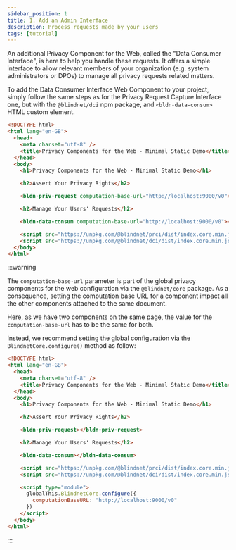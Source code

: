 ```yaml
---
sidebar_position: 1
title: 1. Add an Admin Interface
description: Process requests made by your users
tags: [tutorial]
---
```


An additional Privacy Component for the Web, called the "Data Consumer Interface", is here to help you handle these requests.
It offers a simple interface to allow relevant members of your organization (e.g. system administrators or DPOs) to manage all privacy requests related matters.

To add the Data Consumer Interface Web Component to your project, simply follow the same steps as for the Privacy Request Capture Interface one, but with the `@blindnet/dci` npm package, and `<bldn-data-consum>` HTML custom element.

```html
<!DOCTYPE html>
<html lang="en-GB">
  <head>
    <meta charset="utf-8" />
    <title>Privacy Components for the Web - Minimal Static Demo</title>
  </head>
  <body>
    <h1>Privacy Components for the Web - Minimal Static Demo</h1>

    <h2>Assert Your Privacy Rights</h2>

    <bldn-priv-request computation-base-url="http://localhost:9000/v0"></bldn-priv-request>

    <h2>Manage Your Users' Requests</h2>

    <bldn-data-consum computation-base-url="http://localhost:9000/v0"></bldn-data-consum>

    <script src="https://unpkg.com/@blindnet/prci/dist/index.core.min.js?module" type="module" ></script>
    <script src="https://unpkg.com/@blindnet/dci/dist/index.core.min.js?module" type="module" ></script>
  </body>
</html>
```

:::warning

The `computation-base-url` parameter is part of the global privacy components for the web configuration via the `@blindnet/core` package.
As a consequence, setting the computation base URL for a component impact all the other components attached to the same document.

Here, as we have two components on the same page, the value for the `computation-base-url` has to be the same for both.

Instead, we recommend setting the global configuration via the `BlindnetCore.configure()` method as follow:

```html
<!DOCTYPE html>
<html lang="en-GB">
  <head>
    <meta charset="utf-8" />
    <title>Privacy Components for the Web - Minimal Static Demo</title>
  </head>
  <body>
    <h1>Privacy Components for the Web - Minimal Static Demo</h1>

    <h2>Assert Your Privacy Rights</h2>

    <bldn-priv-request></bldn-priv-request>

    <h2>Manage Your Users' Requests</h2>

    <bldn-data-consum></bldn-data-consum>

    <script src="https://unpkg.com/@blindnet/prci/dist/index.core.min.js?module" type="module" ></script>
    <script src="https://unpkg.com/@blindnet/dci/dist/index.core.min.js?module" type="module" ></script>

    <script type="module">
      globalThis.BlindnetCore.configure({
        computationBaseURL: "http://localhost:9000/v0"
      })
    </script>
  </body>
</html>
```

:::

<!-- TODO: add link to API doc and more details -->
